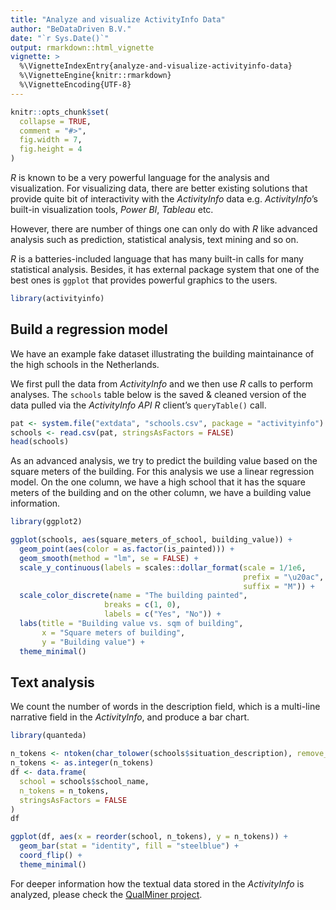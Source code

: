 ```yaml
---
title: "Analyze and visualize ActivityInfo Data"
author: "BeDataDriven B.V."
date: "`r Sys.Date()`"
output: rmarkdown::html_vignette
vignette: >
  %\VignetteIndexEntry{analyze-and-visualize-activityinfo-data}
  %\VignetteEngine{knitr::rmarkdown}
  %\VignetteEncoding{UTF-8}
---
```


```r
knitr::opts_chunk$set(
  collapse = TRUE,
  comment = "#>",
  fig.width = 7,
  fig.height = 4
)
```

*R* is known to be a very powerful language for the analysis and visualization.
For visualizing data, there are better existing solutions that provide quite bit
of interactivity with the *ActivityInfo* data e.g. *ActivityInfo*'s built-in
visualization tools, *Power BI*, *Tableau* etc.

However, there are number of things one can only do with *R* like advanced
analysis such as prediction, statistical analysis, text mining and so on.

*R* is a batteries-included language that has many built-in calls for many
statistical analysis. Besides, it has external package system that one of the
best ones is `ggplot` that provides powerful graphics to the users.

```r
library(activityinfo)
```

## Build a regression model

We have an example fake dataset illustrating the building
maintainance of the high schools in the Netherlands.

We first pull the data from *ActivityInfo* and we then use *R* calls to perform
analyses. The `schools` table below is the saved & cleaned version of the data
pulled via the *ActivityInfo API R* client's `queryTable()` call.

```r
pat <- system.file("extdata", "schools.csv", package = "activityinfo")
schools <- read.csv(pat, stringsAsFactors = FALSE)
head(schools)
```

As an advanced analysis, we try to predict the building value based on the
square meters of the building. For this analysis we use a linear regression
model. On the one column, we have a high school that it has the square meters of
the building and on the other column, we have a building value information.

```r
library(ggplot2)

ggplot(schools, aes(square_meters_of_school, building_value)) +
  geom_point(aes(color = as.factor(is_painted))) +
  geom_smooth(method = "lm", se = FALSE) +
  scale_y_continuous(labels = scales::dollar_format(scale = 1/1e6,
                                                    prefix = "\u20ac",
                                                    suffix = "M")) +
  scale_color_discrete(name = "The building painted",
                     breaks = c(1, 0),
                     labels = c("Yes", "No")) +
  labs(title = "Building value vs. sqm of building",
       x = "Square meters of building",
       y = "Building value") +
  theme_minimal()
```

## Text analysis

We count the number of words in the description field, which is a multi-line
narrative field in the *ActivityInfo*, and produce a bar chart.

```r
library(quanteda)

n_tokens <- ntoken(char_tolower(schools$situation_description), remove_punct = TRUE)
n_tokens <- as.integer(n_tokens)
df <- data.frame(
  school = schools$school_name, 
  n_tokens = n_tokens,
  stringsAsFactors = FALSE
)
df
```


```r
ggplot(df, aes(x = reorder(school, n_tokens), y = n_tokens)) +
  geom_bar(stat = "identity", fill = "steelblue") +
  coord_flip() +
  theme_minimal()
```

For deeper information how the textual data stored 
in the *ActivityInfo* is analyzed, 
please check the [QualMiner project](https://github.com/bedatadriven/QualMiner).

